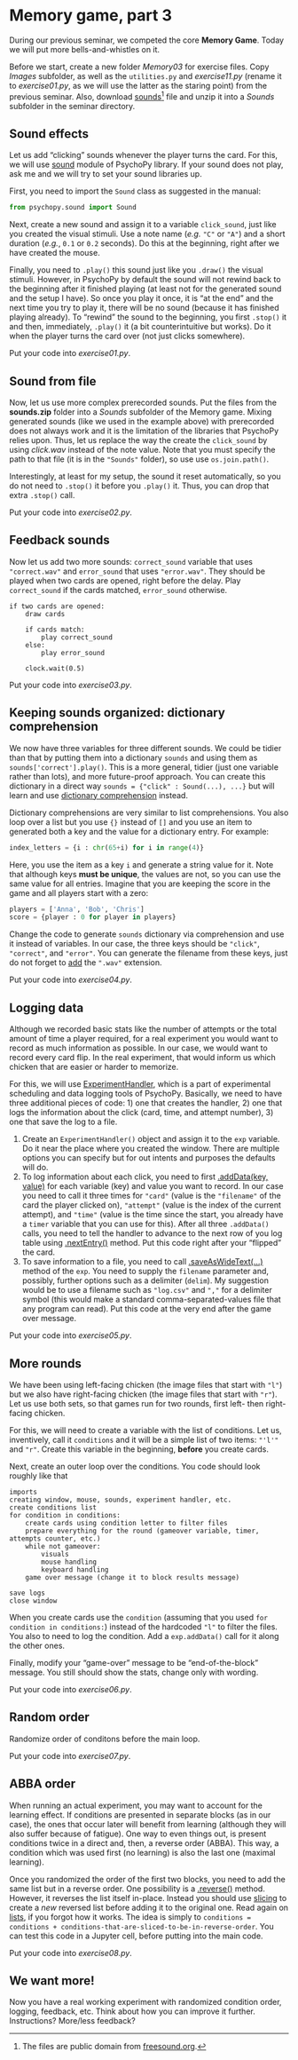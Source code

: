 # Memory game, part 3 {#seminar11}

During our previous seminar, we competed the core **Memory Game**. Today we will put more bells-and-whistles on it.

Before we start, create a new folder _Memory03_ for exercise files. Copy _Images_ subfolder, as well as the `utilities.py` and _exercise11.py_ (rename it to _exercise01.py_, as we will use the latter as the staring point) from the previous seminar. Also, download [sounds](material/sounds.zip)^[The files are public domain  from [freesound.org](https://freesound.org/).] file and unzip it into a _Sounds_ subfolder in the seminar directory. 

## Sound effects
Let us add "clicking" sounds whenever the player turns the card. For this, we will use [sound](https://psychopy.org/api/sound.html) module of PsychoPy library. If your sound does not play, ask me and we will try to set your sound libraries up.

First, you need to import the `Sound` class as suggested in the manual:
```python
from psychopy.sound import Sound
```

Next, create a new sound and assign it to a variable `click_sound`, just like you created the visual stimuli. Use a note name (_e.g._ `"C"` or `"A"`) and a short duration (_e.g._, `0.1` or `0.2` seconds). Do this at the beginning, right after we have created the mouse.

Finally, you need to `.play()` this sound just like you `.draw()` the visual stimuli. However, in PsychoPy by default the sound will not rewind back to the beginning after it finished playing (at least not for the generated sound and the setup I have). So once you play it once, it is "at the end" and the next time you try to play it, there will be no sound (because it has finished playing already). To "rewind" the sound to the beginning, you first `.stop()` it and then, immediately, `.play()` it (a bit counterintuitive but works). Do it when the player turns the card over (not just clicks somewhere).


::: {.infobox .program}
Put your code into _exercise01.py_.
:::

## Sound from file
Now, let us use more complex prerecorded sounds. Put the files from the **sounds.zip** folder into a _Sounds_ subfolder of the Memory game. Mixing generated sounds (like we used in the example above) with prerecorded does not always work and it is the limitation of the libraries that PsychoPy relies upon. Thus, let us replace the way the create the `click_sound` by using _click.wav_ instead of the note value. Note that you must specify the path to that file (it is in the `"Sounds"` folder), so use use `os.join.path()`.

Interestingly, at least for my setup, the sound it reset automatically, so you do not need to `.stop()` it before you `.play()` it. Thus, you can drop that extra `.stop()` call.

::: {.infobox .program}
Put your code into _exercise02.py_.
:::

## Feedback sounds
Now let us add two more sounds: `correct_sound` variable that uses `"correct.wav"` and `error_sound` that uses `"error.wav"`. They should be played when two cards are opened, right before the delay. Play `correct_sound` if the cards matched, `error_sound` otherwise.

```
if two cards are opened:
    draw cards
    
    if cards match:
        play correct_sound
    else:
        play error_sound
        
    clock.wait(0.5)
```

::: {.infobox .program}
Put your code into _exercise03.py_.
:::

## Keeping sounds organized: dictionary comprehension
We now have three variables for three different sounds. We could be tidier than that by putting them into a dictionary `sounds` and using them as `sounds['correct'].play()`. This is a more general, tidier (just one variable rather than lots), and more future-proof approach. You can create this dictionary in a direct way `sounds = {"click" : Sound(...), ...}` but will learn and use [dictionary comprehension](https://www.python.org/dev/peps/pep-0274/) instead.

Dictionary comprehensions are very similar to list comprehensions. You also loop over a list but you use `{}` instead of `[]` and you use an item to generated both a key and the value for a dictionary entry. For example:
```python
index_letters = {i : chr(65+i) for i in range(4)}
```

Here, you use the item as a key `i` and generate a string value for it. Note that although keys **must be unique**, the values are not, so you can use the same value for all entries. Imagine that you are keeping the score in the game and all players start with a zero:
```python
players = ['Anna', 'Bob', 'Chris']
score = {player : 0 for player in players}
```

Change the code to generate `sounds` dictionary via comprehension and use it instead of variables. In our case, the three keys should be `"click"`, `"correct"`, and `"error"`. You can generate the filename from these keys, just do not forget to [add](https://www.w3schools.com/python/gloss_python_string_concatenation.asp) the `".wav"` extension.

::: {.infobox .program}
Put your code into _exercise04.py_.
:::

## Logging data
Although we recorded basic stats like the number of attempts or the total amount of time a player required, for a real experiment you would want to record as much information as possible. In our case, we would want to record every card flip. In the real experiment, that would inform us which chicken that are easier or harder to memorize.

For this, we will use [ExperimentHandler](https://psychopy.org/api/data.html#experimenthandler), which is a part of experimental scheduling and data logging tools of PsychoPy. Basically, we need to have three additional pieces of code: 1) one that creates the handler, 2) one that logs the information about the click (card, time, and attempt number), 3) one that save the log to a file.

1. Create an `ExperimentHandler()` object and assign it to the `exp` variable. Do it near the place where you created the window. There are multiple options you can specify but for out intents and purposes the defaults will do.
2. To log information about each click, you need to first [.addData(key, value)](https://psychopy.org/api/data.html#psychopy.data.TrialHandler.addData) for each variable (key) and value you want to record. In our case you need to call it three times for `"card"` (value is the `"filename"` of the card the player clicked on), `"attempt"` (value is the index of the current attempt), and `"time"` (value is the time since the start, you already have a `timer` variable that you can use for this). After all three `.addData()` calls, you need to tell the handler to advance to the next row of you log table using [.nextEntry()](https://psychopy.org/api/data.html#psychopy.data.ExperimentHandler.nextEntry) method. Put this code right after your "flipped" the card.
3. To save information to a file, you need to call [.saveAsWideText(...)](https://psychopy.org/api/data.html#psychopy.data.ExperimentHandler.saveAsWideText) method of the `exp`. You need to supply the `filename` parameter and, possibly, further options such as a delimiter (`delim`). My suggestion would be to use a filename such as `"log.csv"` and `","` for a delimiter symbol (this would make a standard comma-separated-values file that any program can read). Put this code at the very end after the game over message.

::: {.infobox .program}
Put your code into _exercise05.py_.
:::

## More rounds
We have been using left-facing chicken  (the image files that start with `"l"`) but we also have right-facing chicken (the image files that start with `"r"`). Let us use both sets, so that games run for two rounds, first left- then right-facing chicken. 

For this, we will need to create a variable with the list of conditions. Let us, inventively, call it `conditions` and it will be a simple list of two items: `"'l'"` and `"r"`. Create this variable in the beginning, **before** you create cards.

Next, create an outer loop over the conditions. You code should look roughly like that
```
imports
creating window, mouse, sounds, experiment handler, etc.
create conditions list
for condition in conditions:
    create cards using condition letter to filter files
    prepare everything for the round (gameover variable, timer, attempts counter, etc.)
    while not gameover:
        visuals
        mouse handling
        keyboard handling
    game over message (change it to block results message)
        
save logs
close window
```

When you create cards use the `condition` (assuming that you used `for condition in conditions:`) instead of the hardcoded `"l"` to filter the files. You also to need to log the condition. Add a `exp.addData()` call for it along the other ones.

Finally, modify your "game-over" message to be "end-of-the-block" message. You still should show the stats, change only with wording.

::: {.infobox .program}
Put your code into _exercise06.py_.
:::

## Random order
Randomize order of conditons before the main loop.

::: {.infobox .program}
Put your code into _exercise07.py_.
:::

## ABBA order
When running an actual experiment, you may want to account for the learning effect. If conditions are presented in separate blocks (as in our case), the ones that occur later will benefit from learning (although they will also suffer because of fatigue). One way to even things out, is present conditions twice in a direct and, then, a reverse order (ABBA). This way, a condition which was used first (no learning) is also the last one (maximal learning).

Once you randomized the order of the first two blocks, you need to add the same list but in a reverse order. One possibility is a [.reverse()](https://docs.python.org/3/tutorial/datastructures.html) method. However, it reverses the list itself in-place. Instead you should use [slicing](https://docs.python.org/3/reference/expressions.html?highlight=slicing#slicings) to create a _new_ reversed list before adding it to the original one. Read again on [lists](#lists), if you forgot how it works. The idea is simply to `conditions = conditions + conditions-that-are-sliced-to-be-in-reverse-order`. You can test this code in a Jupyter cell, before putting into the main code.

::: {.infobox .program}
Put your code into _exercise08.py_.
:::

## We want more!
Now you have a real working experiment with randomized condition order, logging, feedback, etc. Think about how you can improve it further. Instructions? More/less feedback?

